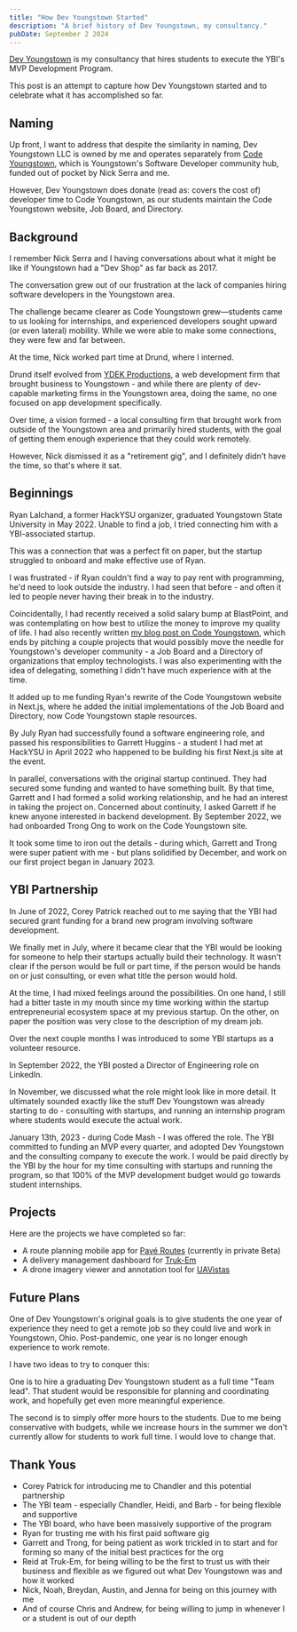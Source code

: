 ```yaml
---
title: "How Dev Youngstown Started"
description: "A brief history of Dev Youngstown, my consultancy."
pubDate: September 2 2024
---
```


[Dev Youngstown](https://www.youngstown.dev/) is my consultancy that hires students to execute the YBI's MVP Development Program.

This post is an attempt to capture how Dev Youngstown started and to celebrate what it has accomplished so far.

## Naming

Up front, I want to address that despite the similarity in naming, Dev Youngstown LLC is owned by me and operates separately from [Code Youngstown](https://codeyoungstown.com/), which is Youngstown's Software Developer community hub, funded out of pocket by Nick Serra and me.

However, Dev Youngstown does donate (read as: covers the cost of) developer time to Code Youngstown, as our students maintain the Code Youngstown website, Job Board, and Directory.

## Background

I remember Nick Serra and I having conversations about what it might be like if Youngstown had a "Dev Shop" as far back as 2017.

The conversation grew out of our frustration at the lack of companies hiring software developers in the Youngstown area.

The challenge became clearer as Code Youngstown grew—students came to us looking for internships, and experienced developers sought upward (or even lateral) mobility. While we were able to make some connections, they were few and far between.

At the time, Nick worked part time at Drund, where I interned.

Drund itself evolved from [YDEK Productions](https://ydekproductions.com/), a web development firm that brought business to Youngstown - and while there are plenty of dev-capable marketing firms in the Youngstown area, doing the same, no one focused on app development specifically.

Over time, a vision formed - a local consulting firm that brought work from outside of the Youngstown area and primarily hired students, with the goal of getting them enough experience that they could work remotely.

However, Nick dismissed it as a "retirement gig", and I definitely didn't have the time, so that's where it sat.

## Beginnings

Ryan Lalchand, a former HackYSU organizer, graduated Youngstown State University in May 2022. Unable to find a job, I tried connecting him with a YBI-associated startup.

This was a connection that was a perfect fit on paper, but the startup struggled to onboard and make effective use of Ryan.

I was frustrated - if Ryan couldn't find a way to pay rent with programming, he'd need to look outside the industry. I had seen that before - and often it led to people never having their break in to the industry.

Coincidentally, I had recently received a solid salary bump at BlastPoint, and was contemplating on how best to utilize the money to improve my quality of life. I had also recently written [my blog post on Code Youngstown](/blog/code-youngstown-a-retrospective), which ends by pitching a couple projects that would possibly move the needle for Youngstown's developer community - a Job Board and a Directory of organizations that employ technologists. I was also experimenting with the idea of delegating, something I didn't have much experience with at the time.

It added up to me funding Ryan's rewrite of the Code Youngstown website in Next.js, where he added the initial implementations of the Job Board and Directory, now Code Youngstown staple resources.

By July Ryan had successfully found a software engineering role, and passed his responsibilities to Garrett Huggins - a student I had met at HackYSU in April 2022 who happened to be building his first Next.js site at the event.

In parallel, conversations with the original startup continued. They had secured some funding and wanted to have something built. By that time, Garrett and I had formed a solid working relationship, and he had an interest in taking the project on. Concerned about continuity, I asked Garrett if he knew anyone interested in backend development. By September 2022, we had onboarded Trong Ong to work on the Code Youngstown site.

It took some time to iron out the details - during which, Garrett and Trong were super patient with me - but plans solidified by December, and work on our first project began in January 2023.

## YBI Partnership

In June of 2022, Corey Patrick reached out to me saying that the YBI had secured grant funding for a brand new program involving software development.

We finally met in July, where it became clear that the YBI would be looking for someone to help their startups actually build their technology. It wasn't clear if the person would be full or part time, if the person would be hands on or just consulting, or even what title the person would hold.

At the time, I had mixed feelings around the possibilities. On one hand, I still had a bitter taste in my mouth since my time working within the startup entrepreneurial ecosystem space at my previous startup. On the other, on paper the position was very close to the description of my dream job.

Over the next couple months I was introduced to some YBI startups as a volunteer resource.

In September 2022, the YBI posted a Director of Engineering role on LinkedIn.

In November, we discussed what the role might look like in more detail. It ultimately sounded exactly like the stuff Dev Youngstown was already starting to do - consulting with startups, and running an internship program where students would execute the actual work.

January 13th, 2023 - during Code Mash - I was offered the role. The YBI committed to funding an MVP every quarter, and adopted Dev Youngstown and the consulting company to execute the work. I would be paid directly by the YBI by the hour for my time consulting with startups and running the program, so that 100% of the MVP development budget would go towards student internships.

## Projects

Here are the projects we have completed so far:

-   A route planning mobile app for [Pavé Routes](https://www.paveroutes.com/) (currently in private Beta)
-   A delivery management dashboard for [Truk-Em](https://www.trukem.com/)
-   A drone imagery viewer and annotation tool for [UAVistas](https://uavistasllc.com/)

## Future Plans

One of Dev Youngstown's original goals is to give students the one year of experience they need to get a remote job so they could live and work in Youngstown, Ohio. Post-pandemic, one year is no longer enough experience to work remote.

I have two ideas to try to conquer this:

One is to hire a graduating Dev Youngstown student as a full time "Team lead". That student would be responsible for planning and coordinating work, and hopefully get even more meaningful experience.

The second is to simply offer more hours to the students. Due to me being conservative with budgets, while we increase hours in the summer we don't currently allow for students to work full time. I would love to change that.

## Thank Yous

-   Corey Patrick for introducing me to Chandler and this potential partnership
-   The YBI team - especially Chandler, Heidi, and Barb - for being flexible and supportive
-   The YBI board, who have been massively supportive of the program
-   Ryan for trusting me with his first paid software gig
-   Garrett and Trong, for being patient as work trickled in to start and for forming so many of the initial best practices for the org
-   Reid at Truk-Em, for being willing to be the first to trust us with their business and flexible as we figured out what Dev Youngstown was and how it worked
-   Nick, Noah, Breydan, Austin, and Jenna for being on this journey with me
-   And of course Chris and Andrew, for being willing to jump in whenever I or a student is out of our depth
